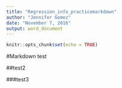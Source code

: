 ```yaml
---
title: "Regression_info_practicemarkdown"
author: "Jennifer Gomez"
date: "November 7, 2016"
output: word_document
---
```


```r
knitr::opts_chunk$set(echo = TRUE)

```
#Markdown test

##test2

###test3
